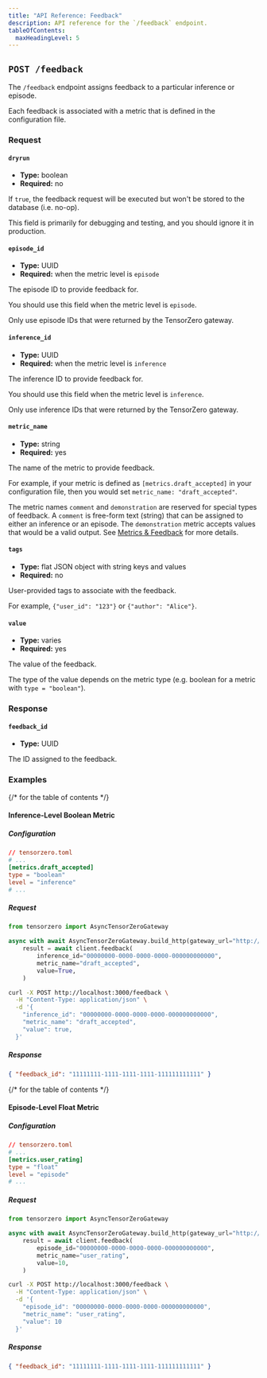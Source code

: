```yaml
---
title: "API Reference: Feedback"
description: API reference for the `/feedback` endpoint.
tableOfContents:
  maxHeadingLevel: 5
---
```


## `POST /feedback`

The `/feedback` endpoint assigns feedback to a particular inference or episode.

Each feedback is associated with a metric that is defined in the configuration file.

### Request

#### `dryrun`

- **Type:** boolean
- **Required:** no

If `true`, the feedback request will be executed but won't be stored to the database (i.e. no-op).

This field is primarily for debugging and testing, and you should ignore it in production.

#### `episode_id`

- **Type:** UUID
- **Required:** when the metric level is `episode`

The episode ID to provide feedback for.

You should use this field when the metric level is `episode`.

Only use episode IDs that were returned by the TensorZero gateway.

#### `inference_id`

- **Type:** UUID
- **Required:** when the metric level is `inference`

The inference ID to provide feedback for.

You should use this field when the metric level is `inference`.

Only use inference IDs that were returned by the TensorZero gateway.

#### `metric_name`

- **Type:** string
- **Required:** yes

The name of the metric to provide feedback.

For example, if your metric is defined as `[metrics.draft_accepted]` in your configuration file, then you would set `metric_name: "draft_accepted"`.

The metric names `comment` and `demonstration` are reserved for special types of feedback.
A `comment` is free-form text (string) that can be assigned to either an inference or an episode.
The `demonstration` metric accepts values that would be a valid output.
See [Metrics & Feedback](/docs/gateway/guides/metrics-feedback/) for more details.

#### `tags`

- **Type:** flat JSON object with string keys and values
- **Required:** no

User-provided tags to associate with the feedback.

For example, `{"user_id": "123"}` or `{"author": "Alice"}`.

#### `value`

- **Type:** varies
- **Required:** yes

The value of the feedback.

The type of the value depends on the metric type (e.g. boolean for a metric with `type = "boolean"`).

### Response

#### `feedback_id`

- **Type:** UUID

The ID assigned to the feedback.

### Examples

{/* for the table of contents */}

<span class="!invisible !h-0 !m-0 !p-0 !inline">

#### Inference-Level Boolean Metric

</span>

<Accordion title="Inference-Level Boolean Metric">

##### Configuration

```toml mark="boolean" mark="draft_accepted" mark="inference"
// tensorzero.toml
# ...
[metrics.draft_accepted]
type = "boolean"
level = "inference"
# ...
```

##### Request

<Tabs>
<Tab title="Python">

```python frame="code" title="POST /feedback" mark="True" mark="draft_accepted" mark="inference_id"
from tensorzero import AsyncTensorZeroGateway

async with await AsyncTensorZeroGateway.build_http(gateway_url="http://localhost:3000") as client:
    result = await client.feedback(
        inference_id="00000000-0000-0000-0000-000000000000",
        metric_name="draft_accepted",
        value=True,
    )
```

</Tab>
<Tab title="HTTP">

```bash frame="code" title="POST /feedback" mark="true" mark="draft_accepted" mark="inference_id"
curl -X POST http://localhost:3000/feedback \
  -H "Content-Type: application/json" \
  -d '{
    "inference_id": "00000000-0000-0000-0000-000000000000",
    "metric_name": "draft_accepted",
    "value": true,
  }'
```

</Tab>
</Tabs>

##### Response

```json frame="code" title="POST /feedback"
{ "feedback_id": "11111111-1111-1111-1111-111111111111" }
```

</Accordion>

{/* for the table of contents */}

<span class="!invisible !h-0 !m-0 !p-0 !inline">

#### Episode-Level Float Metric

</span>

<Accordion title="Episode-Level Float Metric">

##### Configuration

```toml mark="float" mark="user_rating" mark="episode" mark="float"
// tensorzero.toml
# ...
[metrics.user_rating]
type = "float"
level = "episode"
# ...
```

##### Request

<Tabs>
<Tab title="Python">

```python frame="code" title="POST /feedback" mark="10" mark="user_rating" mark="episode_id"
from tensorzero import AsyncTensorZeroGateway

async with await AsyncTensorZeroGateway.build_http(gateway_url="http://localhost:3000") as client:
    result = await client.feedback(
        episode_id="00000000-0000-0000-0000-000000000000",
        metric_name="user_rating",
        value=10,
    )
```

</Tab>
<Tab title="HTTP">

```bash frame="code" title="POST /feedback" mark="10" mark="user_rating" mark="episode_id"
curl -X POST http://localhost:3000/feedback \
  -H "Content-Type: application/json" \
  -d '{
    "episode_id": "00000000-0000-0000-0000-000000000000",
    "metric_name": "user_rating",
    "value": 10
  }'
```

</Tab>
</Tabs>

##### Response

```json frame="code" title="POST /feedback"
{ "feedback_id": "11111111-1111-1111-1111-111111111111" }
```

</Accordion>
